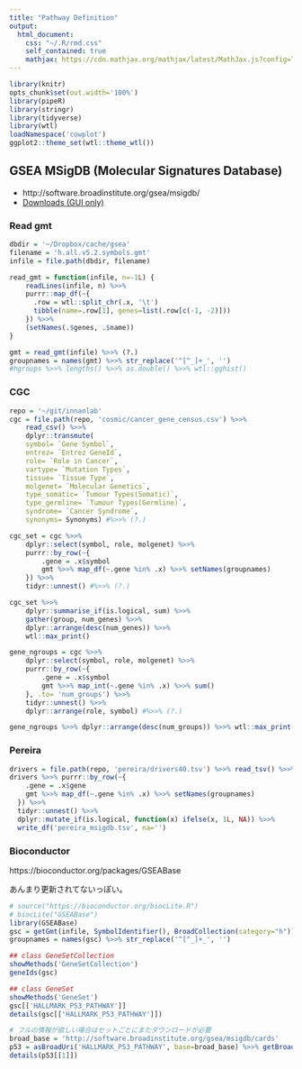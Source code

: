 ```yaml
---
title: "Pathway Definition"
output:
  html_document:
    css: "~/.R/rmd.css"
    self_contained: true
    mathjax: https://cdn.mathjax.org/mathjax/latest/MathJax.js?config=TeX-AMS_CHTML
---
```


```r
library(knitr)
opts_chunk$set(out.width='100%')
library(pipeR)
library(stringr)
library(tidyverse)
library(wtl)
loadNamespace('cowplot')
ggplot2::theme_set(wtl::theme_wtl())
```

## GSEA MSigDB (Molecular Signatures Database)

- http://software.broadinstitute.org/gsea/msigdb/
- [Downloads (GUI only)](http://software.broadinstitute.org/gsea/downloads.jsp)

### Read gmt

```r
dbdir = '~/Dropbox/cache/gsea'
filename = 'h.all.v5.2.symbols.gmt'
infile = file.path(dbdir, filename)

read_gmt = function(infile, n=-1L) {
    readLines(infile, n) %>>%
    purrr::map_df(~{
      .row = wtl::split_chr(.x, '\t')
      tibble(name=.row[1], genes=list(.row[c(-1, -2)]))
    }) %>>%
    (setNames(.$genes, .$name))
}

gmt = read_gmt(infile) %>>% (?.)
groupnames = names(gmt) %>>% str_replace('^[^_]+_', '')
#hgroups %>>% lengths() %>>% as.double() %>>% wtl::gghist()
```

### CGC

```r
repo = '~/git/innanlab'
cgc = file.path(repo, 'cosmic/cancer_gene_census.csv') %>>%
    read_csv() %>>%
    dplyr::transmute(
    symbol= `Gene Symbol`,
    entrez= `Entrez GeneId`,
    role= `Role in Cancer`,
    vartype= `Mutation Types`,
    tissue= `Tissue Type`,
    molgenet= `Molecular Genetics`,
    type_somatic= `Tumour Types(Somatic)`,
    type_germline= `Tumour Types(Germline)`,
    syndrome= `Cancer Syndrome`,
    synonyms= Synonyms) #%>>% (?.)

cgc_set = cgc %>>%
    dplyr::select(symbol, role, molgenet) %>>%
    purrr::by_row(~{
        .gene = .x$symbol
        gmt %>>% map_df(~.gene %in% .x) %>>% setNames(groupnames)
    }) %>>%
    tidyr::unnest() #%>>% (?.)

cgc_set %>>%
    dplyr::summarise_if(is.logical, sum) %>>%
    gather(group, num_genes) %>>%
    dplyr::arrange(desc(num_genes)) %>>%
    wtl::max_print()

gene_ngroups = cgc %>>%
    dplyr::select(symbol, role, molgenet) %>>%
    purrr::by_row(~{
        .gene = .x$symbol
        gmt %>>% map_int(~.gene %in% .x) %>>% sum()
    }, .to= 'num_groups') %>>%
    tidyr::unnest() %>>%
    dplyr::arrange(role, symbol) #%>>% (?.)

gene_ngroups %>>% dplyr::arrange(desc(num_groups)) %>>% wtl::max_print()
```

### Pereira

```r
drivers = file.path(repo, 'pereira/drivers40.tsv') %>>% read_tsv() %>>% (?.)
drivers %>>% purrr::by_row(~{
    .gene = .x$gene
    gmt %>>% map_df(~.gene %in% .x) %>>% setNames(groupnames)
  }) %>>%
  tidyr::unnest() %>>%
  dplyr::mutate_if(is.logical, function(x) ifelse(x, 1L, NA)) %>>%
  write_df('pereira_msigdb.tsv', na='')
```

### Bioconductor

https://bioconductor.org/packages/GSEABase

あんまり更新されてないっぽい。

```r
# source("https://bioconductor.org/biocLite.R")
# biocLite("GSEABase")
library(GSEABase)
gsc = getGmt(infile, SymbolIdentifier(), BroadCollection(category="h"))
groupnames = names(gsc) %>>% str_replace('^[^_]+_', '')

## class GeneSetCollection
showMethods('GeneSetCollection')
geneIds(gsc)

## class GeneSet
showMethods('GeneSet')
gsc[['HALLMARK_P53_PATHWAY']]
details(gsc[['HALLMARK_P53_PATHWAY']])

# フルの情報が欲しい場合はセットごとにまたダウンロードが必要
broad_base = 'http://software.broadinstitute.org/gsea/msigdb/cards'
p53 = asBroadUri('HALLMARK_P53_PATHWAY', base=broad_base) %>>% getBroadSets()
details(p53[[1]])
```
